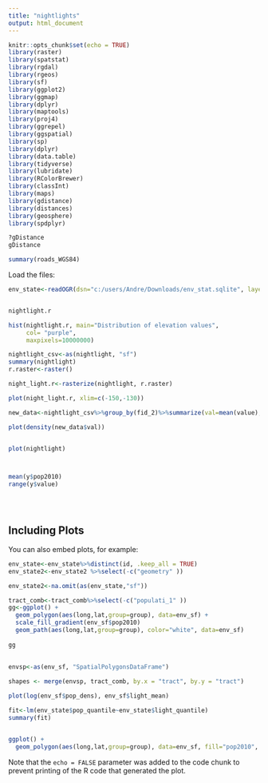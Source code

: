 ```yaml
---
title: "nightlights"
output: html_document
---
```


```r
knitr::opts_chunk$set(echo = TRUE)
library(raster)
library(spatstat)
library(rgdal)
library(rgeos)
library(sf)
library(ggplot2)
library(ggmap)
library(dplyr)
library(maptools)
library(proj4)
library(ggrepel)
library(ggspatial)
library(sp)
library(dplyr)
library(data.table)
library(tidyverse)
library(lubridate)
library(RColorBrewer)
library(classInt)
library(maps)
library(gdistance)
library(distances)
library(geosphere)
library(spdplyr)

?gDistance
gDistance

summary(roads_WGS84)
```


Load the files:
```r
env_state<-readOGR(dsn="c:/users/Andre/Downloads/env_stat.sqlite", layer="env_stat")


nightlight.r

hist(nightlight.r, main="Distribution of elevation values", 
     col= "purple", 
     maxpixels=10000000)

nightlight_csv<-as(nightlight, "sf")
summary(nightlight)
r.raster<-raster()

night_light.r<-rasterize(nightlight, r.raster)

plot(night_light.r, xlim=c(-150,-130))

new_data<-nightlight_csv%>%group_by(fid_2)%>%summarize(val=mean(value), pop=mean(pop2010))

plot(density(new_data$val))


plot(nightlight)



mean(y$pop2010)
range(y$value)





```

## Including Plots

You can also embed plots, for example:

```r



env_state<-env_state%>%distinct(id, .keep_all = TRUE)
env_state2<-env_state2 %>%select(-c("geometry" ))

env_state2<-na.omit(as(env_state,"sf"))

tract_comb<-tract_comb%>%select(-c("populati_1" ))
gg<-ggplot() + 
  geom_polygon(aes(long,lat,group=group), data=env_sf) +
  scale_fill_gradient(env_sf$pop2010)
  geom_path(aes(long,lat,group=group), color="white", data=env_sf)
  
gg
  
  
envsp<-as(env_sf, "SpatialPolygonsDataFrame")

shapes <- merge(envsp, tract_comb, by.x = "tract", by.y = "tract")

plot(log(env_sf$pop_dens), env_sf$light_mean)

fit<-lm(env_state$pop_quantile~env_state$light_quantile)
summary(fit)


ggplot() + 
  geom_polygon(aes(long,lat,group=group), data=env_sf, fill="pop2010",  color="white") +scale_fill_gradient(low="gray99", high="firebrick1", name="Distribution")

```

Note that the `echo = FALSE` parameter was added to the code chunk to prevent printing of the R code that generated the plot.
